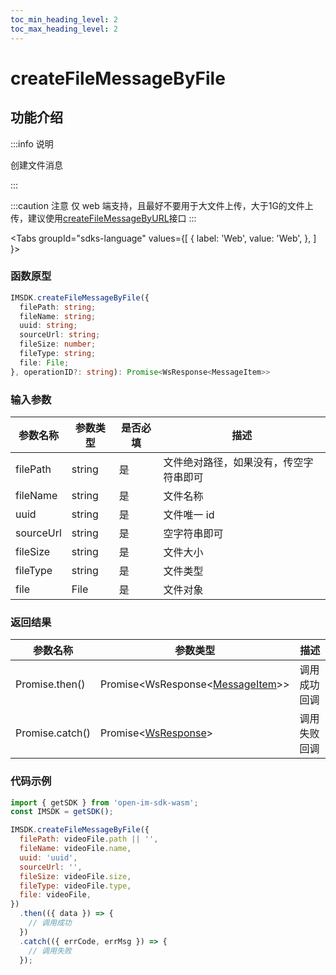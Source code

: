 ```yaml
---
toc_min_heading_level: 2
toc_max_heading_level: 2
---
```


# createFileMessageByFile

## 功能介绍

:::info 说明

创建文件消息

:::

:::caution 注意
仅 web 端支持，且最好不要用于大文件上传，大于1G的文件上传，建议使用[createFileMessageByURL](docs/sdks/api/message/createFileMessageByURL.mdx)接口
:::

<Tabs
groupId="sdks-language"
values={[
{ label: 'Web', value: 'Web', },
]
}>

<TabItem value="Web">

### 函数原型

```ts showLineNumbers
IMSDK.createFileMessageByFile({
  filePath: string;
  fileName: string;
  uuid: string;
  sourceUrl: string;
  fileSize: number;
  fileType: string;
  file: File;
}, operationID?: string): Promise<WsResponse<MessageItem>>
```

### 输入参数

| 参数名称  | 参数类型 | 是否必填 | 描述                                   |
| --------- | -------- | -------- | -------------------------------------- |
| filePath  | string   | 是       | 文件绝对路径，如果没有，传空字符串即可 |
| fileName  | string   | 是       | 文件名称                               |
| uuid      | string   | 是       | 文件唯一 id                            |
| sourceUrl | string   | 是       | 空字符串即可                           |
| fileSize  | string   | 是       | 文件大小                               |
| fileType  | string   | 是       | 文件类型                               |
| file      | File     | 是       | 文件对象                               |

### 返回结果

| 参数名称        | 参数类型                                                                     | 描述         |
| --------------- | ---------------------------------------------------------------------------- | ------------ |
| Promise.then()  | Promise<WsResponse<[MessageItem](docs/sdks/class/message/messageInfo.mdx)>\> | 调用成功回调 |
| Promise.catch() | Promise<[WsResponse](docs/sdks/class/response.mdx)\>                         | 调用失败回调 |

### 代码示例

```js showLineNumbers
import { getSDK } from 'open-im-sdk-wasm';
const IMSDK = getSDK();

IMSDK.createFileMessageByFile({
  filePath: videoFile.path || '',
  fileName: videoFile.name,
  uuid: 'uuid',
  sourceUrl: '',
  fileSize: videoFile.size,
  fileType: videoFile.type,
  file: videoFile,
})
  .then(({ data }) => {
    // 调用成功
  })
  .catch(({ errCode, errMsg }) => {
    // 调用失败
  });
```

</TabItem>

</Tabs>
